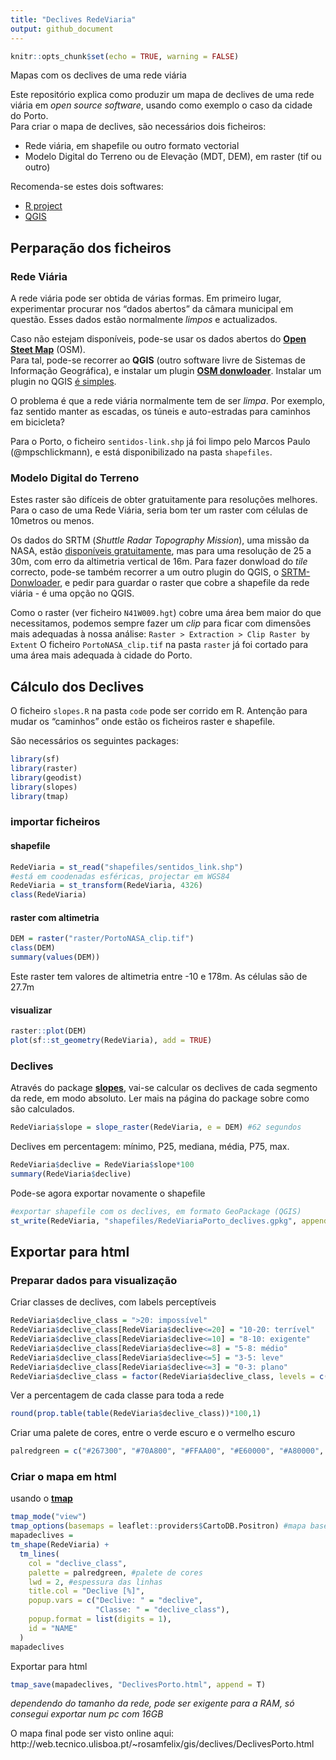 ```yaml
---
title: "Declives RedeViaria"
output: github_document
---
```


```r
knitr::opts_chunk$set(echo = TRUE, warning = FALSE)
```
Mapas com os declives de uma rede viária
 
Este repositório explica como produzir um mapa de declives de uma rede viária em *open source software*, usando como exemplo o caso da cidade do Porto.  
Para criar o mapa de declives, são necessários dois ficheiros:

* Rede viária, em shapefile ou outro formato vectorial
* Modelo Digital do Terreno ou de Elevação (MDT, DEM), em raster (tif ou outro)

Recomenda-se estes dois softwares:  

* [R project](https://www.r-project.org/)
* [QGIS](https://qgis.org/en/site/)


## Perparação dos ficheiros
### Rede Viária
A rede viária pode ser obtida de várias formas. Em primeiro lugar, experimentar procurar nos "dados abertos" da câmara municipal em questão. Esses dados estão normalmente _limpos_ e actualizados.  

Caso não estejam disponíveis, pode-se usar os dados abertos do [**Open Steet Map**](https://www.openstreetmap.org/) (OSM).  
Para tal, pode-se recorrer ao **QGIS** (outro software livre de Sistemas de Informação Geográfica), e instalar um plugin [**OSM donwloader**](https://plugins.qgis.org/plugins/OSMDownloader/). Instalar um plugin no QGIS [é simples](https://docs.qgis.org/3.10/en/docs/training_manual/qgis_plugins/fetching_plugins.html).

O problema é que a rede viária normalmente tem de ser _limpa_. Por exemplo, faz sentido manter as escadas, os túneis e auto-estradas para caminhos em bicicleta?

Para o Porto, o ficheiro `sentidos-link.shp` já foi limpo pelo Marcos Paulo (@mpschlickmann), e está disponibilizado na pasta `shapefiles`.

### Modelo Digital do Terreno
Estes raster são difíceis de obter gratuitamente para resoluções melhores. Para o caso de uma Rede Viária, seria bom ter um raster com células de 10metros ou menos.

Os dados do SRTM (_Shuttle Radar Topography Mission_), uma missão da NASA, estão [disponíveis gratuitamente](https://gisgeography.com/srtm-shuttle-radar-topography-mission/), mas para uma resolução de 25 a 30m, com erro da altimetria vertical de 16m.
Para fazer donwload do _tile_ correcto, pode-se também recorrer a um outro plugin do QGIS, o [SRTM-Donwloader](https://plugins.qgis.org/plugins/SRTM-Downloader/), e pedir para guardar o raster que cobre a shapefile da rede viária - é uma opção no QGIS.

Como o raster (ver ficheiro `N41W009.hgt`) cobre uma área bem maior do que necessitamos, podemos sempre fazer um _clip_ para ficar com dimensões mais adequadas à nossa análise: `Raster > Extraction > Clip Raster by Extent`
O ficheiro `PortoNASA_clip.tif` na pasta `raster` já foi cortado para uma área mais adequada à cidade do Porto.


## Cálculo dos Declives

O ficheiro `slopes.R` na pasta `code` pode ser corrido em R. Antenção para mudar os "caminhos" onde estão os ficheiros raster e shapefile.

São necessários os seguintes packages:
```r
library(sf)
library(raster)
library(geodist)
library(slopes)
library(tmap)
```

### importar ficheiros
#### shapefile
```r
RedeViaria = st_read("shapefiles/sentidos_link.shp")
#está em coodenadas esféricas, projectar em WGS84
RedeViaria = st_transform(RedeViaria, 4326) 
class(RedeViaria)
```

#### raster com altimetria
```r
DEM = raster("raster/PortoNASA_clip.tif")
class(DEM)
summary(values(DEM))
```
Este raster tem valores de altimetria entre -10 e 178m. As células são de 27.7m

#### visualizar
```r
raster::plot(DEM)
plot(sf::st_geometry(RedeViaria), add = TRUE)
```


### Declives
Através do package [**slopes**](https://github.com/itsleeds/slopes), vai-se calcular os declives de cada segmento da rede, em modo absoluto. Ler mais na página do package sobre como são calculados.
```r
RedeViaria$slope = slope_raster(RedeViaria, e = DEM) #62 segundos
```

Declives em percentagem: mínimo, P25, mediana, média, P75, max.
```r
RedeViaria$declive = RedeViaria$slope*100
summary(RedeViaria$declive)
```

Pode-se agora exportar novamente o shapefile
```r
#exportar shapefile com os declives, em formato GeoPackage (QGIS)
st_write(RedeViaria, "shapefiles/RedeViariaPorto_declives.gpkg", append=T)
```


## Exportar para html

### Preparar dados para visualização
Criar classes de declives, com labels perceptíveis
```r
RedeViaria$declive_class = ">20: impossível"
RedeViaria$declive_class[RedeViaria$declive<=20] = "10-20: terrível"
RedeViaria$declive_class[RedeViaria$declive<=10] = "8-10: exigente"
RedeViaria$declive_class[RedeViaria$declive<=8] = "5-8: médio"
RedeViaria$declive_class[RedeViaria$declive<=5] = "3-5: leve"
RedeViaria$declive_class[RedeViaria$declive<=3] = "0-3: plano"
RedeViaria$declive_class = factor(RedeViaria$declive_class, levels = c("0-3: plano", "3-5: leve","5-8: médio", "8-10: exigente", "10-20: terrível", ">20: impossível"))
```

Ver a percentagem de cada classe para toda a rede
```r
round(prop.table(table(RedeViaria$declive_class))*100,1)
```

Criar uma palete de cores, entre o verde escuro e o vermelho escuro
```r
palredgreen = c("#267300", "#70A800", "#FFAA00", "#E60000", "#A80000", "#730000")
```

### Criar o mapa em html
usando o [**tmap**](https://github.com/mtennekes/tmap/)
```r
tmap_mode("view")
tmap_options(basemaps = leaflet::providers$CartoDB.Positron) #mapa base
mapadeclives =
tm_shape(RedeViaria) +
  tm_lines(
    col = "declive_class",
    palette = palredgreen, #palete de cores
    lwd = 2, #espessura das linhas
    title.col = "Declive [%]",
    popup.vars = c("Declive: " = "declive",
                   "Classe: " = "declive_class"),
    popup.format = list(digits = 1),
    id = "NAME"
  )
mapadeclives
```

Exportar para html
```r
tmap_save(mapadeclives, "DeclivesPorto.html", append = T)
```

_dependendo do tamanho da rede, pode ser exigente para a RAM, só consegui exportar num pc com 16GB_


O mapa final pode ser visto online aqui: http://web.tecnico.ulisboa.pt/~rosamfelix/gis/declives/DeclivesPorto.html  
